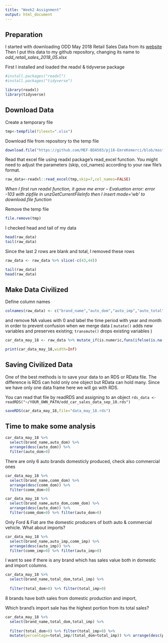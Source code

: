 ```yaml
---
title: "Week2 Assignment"
output: html_document
---
```


## Preparation
I started with downloading ODD May 2018 Retail Sales Data from its [website](http://www.odd.org.tr/web_2837_1/neuralnetwork.aspx?type=36)
Then I put this data to my github repository, changing its name to *odd_retail_sales_2018_05.xlsx*

First I installed and loaded the readxl & tidyverse package
```r
#install.packages("readxl")
#install.packages("tidyverse")
```

```r
library(readxl)
library(tidyverse)
```

## Download Data
Create a temporary file

```r
tmp<-tempfile(fileext=".xlsx")
```

Download file from repository to the temp file

```r
download.file("https://github.com/MEF-BDA503/pj18-EmreKemerci/blob/master/AssignmentWeek2/odd_retail_sales_2018_05.xlsx?raw=true",mode = 'wb',destfile=tmp)
```

Read that excel file using readxl package's read_excel function. You might need to adjust the parameters (skip, col_names) according to your raw file's format.

```r
raw_data<-readxl::read_excel(tmp,skip=7,col_names=FALSE)
```

*When I first run readxl function, it gave me error -- Evaluation error: error -103 with zipfile in unzGetCurrentFileInfo then I insert mode='wb' to download.file function*

Remove the temp file

```r
file.remove(tmp)
```

I checked head and tail of my data

```r
head(raw_data)
tail(raw_data)
```

Since the last 2 rows are blank and total, I removed these rows

```r

raw_data <- raw_data %>% slice(-c(43,44))

tail(raw_data)
head(raw_data) 
```

## Make Data Civilized
Define column names
```r
colnames(raw_data) <- c("brand_name","auto_dom","auto_imp","auto_total","comm_dom","comm_imp","comm_total","total_dom","total_imp","total_total")
```

and remove NA values with 0 and label the time period with year and month in order to prevent confusion when we merge data
( ``mutate()`` adds new variables and preserves existing; ``transmute()`` drops existing variables )

```r
car_data_may_18 <- raw_data %>% mutate_if(is.numeric,funs(ifelse(is.na(.),0,.))) %>% mutate(year=2018,month=5)

print(car_data_may_18,width=Inf)
```

## Saving Civilized Data
One of the best methods is to save your data to an RDS or RData file. The difference is RDS can hold only one object but RData can hold many. Since we have only one data frame here we will go with RDS.

You can read that file by readRDS and assigning to an object ``rds_data <- readRDS("~/YOUR_OWN_PATH/odd_car_sales_data_sep_18.rds")``

```r
saveRDS(car_data_may_18,file="data_may_18.rds")
```

## Time to make some analysis

```r
car_data_may_18 %>% 
  select(brand_name,auto_dom) %>% 
  arrange(desc(auto_dom)) %>% 
  filter(auto_dom>0)


```
There are only 6 auto brands domesticly produced, check also commercial ones

```r
car_data_may_18 %>% 
  select(brand_name,comm_dom) %>% 
  arrange(desc(comm_dom)) %>% 
  filter(comm_dom>0)
```

```r
car_data_may_18 %>% 
  select(brand_name,auto_dom,comm_dom) %>% 
  arrange(desc(auto_dom)) %>% 
  filter(comm_dom>0) %>% filter(auto_dom>0)
```
Only Ford & Fiat are the domestic producers of both auto & commercial vehicle. What about imports?

```r
car_data_may_18 %>% 
  select(brand_name,auto_imp,comm_imp) %>% 
  arrange(desc(auto_imp)) %>% 
  filter(comm_imp>0) %>% filter(auto_imp>0)
```


I want to see if there is any brand which has sales value both in domestic and import columns.

```r
car_data_may_18 %>% 
  select(brand_name,total_dom,total_imp) %>% 
   
  filter(total_dom>0) %>% filter(total_imp>0)
```

8 brands have both sales from domestic production and import, 

Which brand's import sale has the highest portion from its total sales?

```r
car_data_may_18 %>% 
  select(brand_name,total_dom,total_imp) %>% 
   
  filter(total_dom>0) %>% filter(total_imp>0) %>% 
  mutate(percentage=total_imp/(total_dom+total_imp)) %>% arrange(desc(percentage)) 
  
```






